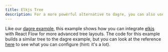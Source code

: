 ```yaml
---
title: Elkjs Tree
description: For a more powerful alternative to dagre, you can also use elkjs to layout your graphs
---
```



Like our [dagre example](/examples/layout/dagre), this example shows how you can integrate [elkjs](https://github.com/kieler/elkjs) with React Flow for more advanced tree layouts. The code for this example builds a similar tree to the dagre example, but you can look at the reference [here](https://www.eclipse.org/elk/reference.html) to see what you can configure (hint: it's a lot).

<RemoteCodeViewer route="examples/layout/elkjs" framework="react" />
